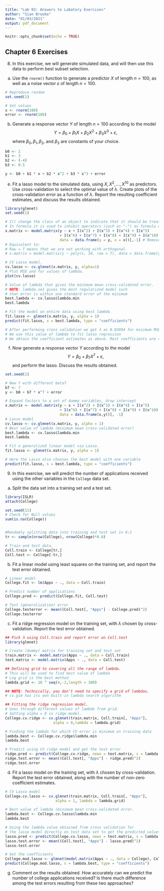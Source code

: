 ---
title: "Lab 03: Answers to Labatory Exercises"
author: "Sian Brooke"
date: "01/03/2021"
output: pdf_document
---

```{r setup, include=FALSE}
knitr::opts_chunk$set(echo = TRUE)
```

## Chapter 6 Exercises

8. In this exercise, we will generate simulated data, and will then use this data to perform best subset selection.

(a) Use the `rnorm()` function to generate a predictor $X$ of length $n = 100$, as well as a noise vector $\varepsilon$ of length $n = 100$.

```{r}
# Reproduce random
set.seed(1)

# Set values
x <- rnorm(100)
error <- rnorm(100)
```

(b) Generate a response vector $Y$ of length $n = 100$ according to the model
$$Y = \beta_0 +\beta_1X +\beta_2X^2 +\beta_3X^3 +\varepsilon,$$
where $\beta_0, \beta_1, \beta_2$, and $\beta_3$ are constants of your choice.

```{r}

b0 <- 2
b1 <- 3
b2 <- (-4)
b3 <- 0.5

y <- b0 + b1 * x + b2 * x^2 + b3 * x^3 + error
```

(e) Fit a lasso model to the simulated data, using $X,X^2, \dots, X^{10}$ as predictors. Use cross-validation to select the optimal value of $\lambda$. Create plots of the cross-validation error as a function of $\lambda$. Report the resulting coefficient estimates, and discuss the results obtained.

```{r}
library(glmnet)
set.seed(1)

# I() change the class of an object to indicate that it should be treated ‘as is’
# In formula it is used to inhibit operators (such as "-") as formula operators.
x.matrix <- model.matrix(y ~ x + I(x^2) + I(x^3) + I(x^4) + I(x^5) 
                         + I(x^6) + I(x^7) + I(x^8) + I(x^9) + I(x^10), 
                         data = data.frame(y = y, x = x))[,-1] # Remove intercept
# Equivalent to:
# Raw = T means that we are not working with orthogonal 
# x.matrix = model.matrix(y ~ poly(x, 10, raw = T), data = data.frame(y = y, x = x))[, -1]

# CV Lasso model.
cv.lasso <- cv.glmnet(x.matrix, y, alpha=1)
# Plot MSE and for values of lambda.
plot(cv.lasso)

# Value of lambda that gives the minimum mean cross-validated error.
# NOTE: lambda.se1 gives the most regularized model such 
# that error is within one standard error of the minimum
best.lambda <- cv.lasso$lambda.min
best.lambda

# Fit the model on entire data using best lambda
fit.lasso <- glmnet(x.matrix, y, alpha = 1)
predict(fit.lasso, s = best.lambda, type = "coefficients")

# After performing cross validation we get λ as 0.03894 for minimum MSE.
# We use this value of lambda to fit lasso regression
# We obtain the coefficient estimates as above. Rest coefficients are reduced to 0.

```

(f) Now generate a response vector $Y$ according to the model
$$Y = \beta_0 + \beta_7X^7 + \varepsilon,$$
and perform the lasso. Discuss the results obtained.

```{r}
set.seed(1)

# New Y with different beta7
b7 <- 7
y <- b0 + b7 * x^7 + error 

# Expand factors to a set of dummy variables, drop intercept
x.matrix <- model.matrix(y ~ x + I(x^2) + I(x^3) + I(x^4) + I(x^5) 
                         + I(x^6) + I(x^7) + I(x^8) + I(x^9) + I(x^10), 
                         data = data.frame(x,y))[, -1]
# Lasso model
cv.lasso <- cv.glmnet(x.matrix, y, alpha = 1)
# Best value of lambda (minimum mean cross-validated error)
best.lambda <- cv.lasso$lambda.min
best.lambda

# Fit a generalized linear model via Lasso.
fit.lasso <- glmnet(x.matrix, y, alpha = 1)

# Here the Lasso also chooses the best model with one variable
predict(fit.lasso, s = best.lambda, type = "coefficients")
```

9. In this exercise, we will predict the number of applications received using the other variables in the `College` data set.

(a) Split the data set into a training set and a test set.

```{r, warning=FALSE, message=FALSE}

library(ISLR)
attach(College)

set.seed(11)
# Check for Null values
sum(is.na(College))


#Randomly splitting data into training and test set in 8:2
tr <- sample(nrow(College), nrow(College)*0.8)

# Train and test data.
Coll.train <- College[tr,]
Coll.test <- College[-tr,]

```

(b) Fit a linear model using least squares on the training set, and report the test error obtained.

```{r}
# Linear model
College.fit <- lm(Apps ~ ., data = Coll.train)

# Predict number of applications
College.pred <- predict(College.fit, Coll.test)

# Test (generalization) error
College.testerror <- mean((Coll.test[, "Apps"] - College.pred)^2)
College.testerror

```

(c) Fit a ridge regression model on the training set, with $\lambda$ chosen by cross-validation. Report the test error obtained.

```{r}
## Pick λ using Coll.train and report error on Coll.test
library(glmnet)

# Create (dummy) matrix for training set and test set
train.matrix <- model.matrix(Apps ~ ., data = Coll.train)
test.matrix <- model.matrix(Apps ~ ., data = Coll.test)

## Defining grid to covering all the range of lambda.
# This will be used to find best value of lambda
# Log grid is the best method
lambda.grid <- 10 ^ seq(4,-2,length = 100)

## NOTE: Technically, you don’t need to specify a grid of lambdas.
# cv.glm has its own built-in lambda search algorithm

## Fitting the ridge regression model.
# Goes through different values of lambda from grid.
# Setting alpha = 0 is ridge model.
College.cv.ridge <- cv.glmnet(train.matrix, Coll.train[, "Apps"],
                      alpha = 0,lambda = lambda.grid)

# Finding the lambda for which CV error is minimum on training data
lambda.best <- College.cv.ridge$lambda.min
lambda.best

# Predict using CV ridge model and get the test error
ridge.pred <- predict(College.cv.ridge, newx = test.matrix, s = lambda.best)
ridge.test.error <- mean((Coll.test[, "Apps"] - ridge.pred)^2)
ridge.test.error
```

(d) Fit a lasso model on the training set, with $\lambda$ chosen by cross-validation. Report the test error obtained, along with the number of non-zero coefficient estimates.

```{r}
# CV Lasso model
College.cv.lasso <- cv.glmnet(train.matrix, Coll.train[, "Apps"],
                       alpha = 1, lambda = lambda.grid)

# Best value of lambda (minimum mean cross-validated error.
lambda.best <- College.cv.lasso$lambda.min
lambda.best

# Using the lambda value obtained from cross validation for 
# the lasso model directly on test data set to get the predicted values.
lasso.pred <- predict(College.cv.lasso, newx = test.matrix, s = lambda.best)
lasso.test.error <- mean((Coll.test[, "Apps"] - lasso.pred)^2)
lasso.test.error

# Get the coefficients
College.mod.lasso <- glmnet(model.matrix(Apps ~ ., data = College), College[, "Apps"], alpha = 1)
predict(College.mod.lasso, s = lambda.best, type = "coefficients")
```


(g) Comment on the results obtained. How accurately can we predict the number of college applications received? Is there much difference among the test errors resulting from these two approaches?

